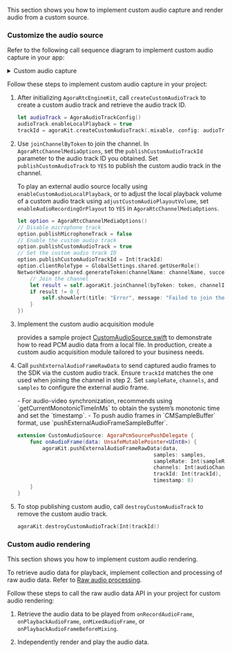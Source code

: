 <PlatformWrapper platform="ios">

This section shows you how to implement custom audio capture and render audio from a custom source.

### Customize the audio source

Refer to the following call sequence diagram to implement custom audio capture in your app:

<details>
<summary>Custom audio capture</summary>

![Custom audio capture](/images/video-sdk/custom-audio-capture-with-custom-track.svg)
</details>

Follow these steps to implement custom audio capture in your project:

1. After initializing `AgoraRtcEngineKit`, call `createCustomAudioTrack` to create a custom audio track and retrieve the audio track ID.

    ```swift
    let audioTrack = AgoraAudioTrackConfig()
    audioTrack.enableLocalPlayback = true
    trackId = agoraKit.createCustomAudioTrack(.mixable, config: audioTrack)
    ```

1. Use `joinChannelByToken` to join the channel. In `AgoraRtcChannelMediaOptions`, set the `publishCustomAudioTrackId` parameter to the audio track ID you obtained. Set `publishCustomAudioTrack` to `YES` to publish the custom audio track in the channel.

    <Admonition type="caution" title="Caution"> To play an external audio source locally using `enableCustomAudioLocalPlayback`, or to adjust the local playback volume of a custom audio track using `adjustCustomAudioPlayoutVolume`, set `enableAudioRecordingOrPlayout` to `YES` in `AgoraRtcChannelMediaOptions`. </Admonition>

    ```swift
    let option = AgoraRtcChannelMediaOptions()
    // Disable microphone track
    option.publishMicrophoneTrack = false
    // Enable the custom audio track
    option.publishCustomAudioTrack = true
    // Set the custom audio track ID
    option.publishCustomAudioTrackId = Int(trackId)
    option.clientRoleType = GlobalSettings.shared.getUserRole()
    NetworkManager.shared.generateToken(channelName: channelName, success: { token in
        // Join the channel
        let result = self.agoraKit.joinChannel(byToken: token, channelId: channelName, uid: 0, mediaOptions: option)
        if result != 0 {
            self.showAlert(title: "Error", message: "Failed to join the channel: \(result). Check your parameters.")
        }
    })
    ```

3. Implement the custom audio acquisition module

    <Vg k="COMPANY"/> provides a sample project [CustomAudioSource.swift](https://github.com/AgoraIO/API-Examples/tree/main/iOS/APIExample/APIExample/Examples/Advanced/CustomAudioSource) to demonstrate how to read PCM audio data from a local file. In production, create a custom audio acquisition module tailored to your business needs.

4. Call `pushExternalAudioFrameRawData` to send captured audio frames to the SDK via the custom audio track. Ensure `trackId` matches the one used when joining the channel in step 2. Set `sampleRate`, `channels`, and `samples` to configure the external audio frame.

    <Admonition type="info" title="Information"> 
    - For audio-video synchronization, <Vg k="COMPANY"/> recommends using `getCurrentMonotonicTimeInMs` to obtain the system’s monotonic time and set the `timestamp`. 
    - To push audio frames in `CMSampleBuffer` format, use `pushExternalAudioFrameSampleBuffer`. 
    </Admonition>

    ```swift
    extension CustomAudioSource: AgoraPcmSourcePushDelegate {
        func onAudioFrame(data: UnsafeMutablePointer<UInt8>) {
            agoraKit.pushExternalAudioFrameRawData(data,
                                                samples: samples,
                                                sampleRate: Int(sampleRate),
                                                channels: Int(audioChannel),
                                                trackId: Int(trackId),
                                                timestamp: 0)
        }
    }
    ```

5. To stop publishing custom audio, call `destroyCustomAudioTrack` to remove the custom audio track.

   ```swift
   agoraKit.destroyCustomAudioTrack(Int(trackId))
   ```

### Custom audio rendering

This section shows you how to implement custom audio rendering.

To retrieve audio data for playback, implement collection and processing of raw audio data. Refer to [Raw audio processing](./advanced-features/stream-raw-audio).

Follow these steps to call the raw audio data API in your project for custom audio rendering:

1. Retrieve the audio data to be played from `onRecordAudioFrame`, `onPlaybackAudioFrame`, `onMixedAudioFrame`, or `onPlaybackAudioFrameBeforeMixing`.

2. Independently render and play the audio data.

</PlatformWrapper>
